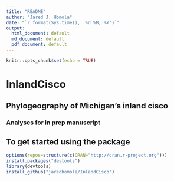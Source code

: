 ```yaml
---
title: "README"
author: "Jared J. Homola"
date: "`r format(Sys.time(), '%d %B, %Y')`"
output: 
  html_document: default
  md_document: default
  pdf_document: default
---
```


```r
knitr::opts_chunk$set(echo = TRUE)
```

# InlandCisco
## Phylogeography of Michigan's inland cisco

### Analyses for in prep manuscript

## To get started using the package 

```r
options(repos=structure(c(CRAN="http://cran.r-project.org")))
install.packages("devtools")
library(devtools)
install_github("jaredhomola/InlandCisco")
```
